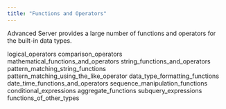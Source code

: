 ```yaml
---
title: "Functions and Operators"
---
```


<div id="functions_and_operators" class="registered_link"></div>

Advanced Server provides a large number of functions and operators for the built-in data types.

<div class="toctree" maxdepth="3">

logical_operators comparison_operators mathematical_functions_and_operators string_functions_and_operators pattern_matching_string_functions pattern_matching_using_the_like_operator data_type_formatting_functions date_time_functions_and_operators sequence_manipulation_functions conditional_expressions aggregate_functions subquery_expressions functions_of_other_types

</div>
